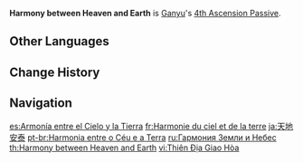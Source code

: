 {{Talent Infobox
|image         = Talent Harmony between Heaven and Earth.png
|character     = Ganyu
|type          = 4th Ascension Passive
|info          = [[Celestial Shower]] grants a 20% {{Color|Cryo|Cryo DMG Bonus}} to active members in the [[AoE]].
|utility1      = Cryo DMG Bonus
}}
'''Harmony between Heaven and Earth''' is [[Ganyu]]'s [[4th Ascension Passive]].

==Other Languages==
{{Other Languages
|en      = Harmony between Heaven and Earth
|zhs     = 天地交泰
|zhs_rm  = Tiāndì Jiāo Tài
|zht     = 天地交泰
|zht_rm  = Tiāndì Jiāo Tài
|zh_tl   = 
|ja      = 天地安泰
|ja_rm   = Tenchi Antei{{Assumed}}
|ja_tl   = Peace Between Heaven and Earth
|ko      = 천지교태
|ko_rm   = Cheonji Gyotae
|ko_tl   = Harmony between Heaven and Earth
|es      = Armonía entre el Cielo y la Tierra
|es_tl   = Harmony between Heaven and Earth
|fr      = Harmonie du ciel et de la terre
|fr_tl   = Harmony of Heaven and Earth
|ru      = Гармония Земли и Небес
|ru_tl   = Harmony of Earth and Heaven
|th      = Harmony between Heaven and Earth
|vi      = Thiên Địa Giao Hòa
|vi_tl   = 
|de      = Frieden zwischen Himmel und Erde
|de_tl   = Peace between Heaven and Earth
|id      = Harmony between Heaven and Earth
|pt      = Harmonia entre o Céu e a Terra
|pt_tl   = Harmony between the Heaven and the Earth
|tr      = Yerin ve Göğün Uyumu
|tr_tl   = Harmony of Earth and Sky
|it      = Armonia tra cielo e terra
|it_tl   = Harmony Between Sky and Earth
|it_note = {{it|Cielo|Sky}} can also refer to Heaven.
}}

==Change History==
{{Change History|1.2}}
{{Clr}}
==Navigation==
{{Talent Navbox|Ganyu}}

[[es:Armonía entre el Cielo y la Tierra]]
[[fr:Harmonie du ciel et de la terre]]
[[ja:天地安泰]]
[[pt-br:Harmonia entre o Céu e a Terra]]
[[ru:Гармония Земли и Небес]]
[[th:Harmony between Heaven and Earth]]
[[vi:Thiên Địa Giao Hòa]]